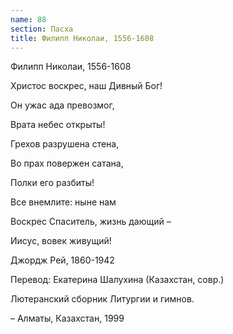 ```yaml
---
name: 88
section: Пасха
title: Филипп Николаи, 1556-1608
---
```

Филипп Николаи, 1556-1608


Христос воскрес, наш Дивный Бог!

Он ужас ада превозмог,

Врата небес открыты!

Грехов разрушена стена,

Во прах повержен сатана,

Полки его разбиты!

Все внемлите: ныне нам

Воскрес Спаситель, жизнь дающий –

Иисус, вовек живущий!


Джордж Рей, 1860-1942

Перевод: Екатерина Шалухина (Казахстан, совр.)

Лютеранский сборник Литургии и гимнов.

– Алматы, Казахстан, 1999